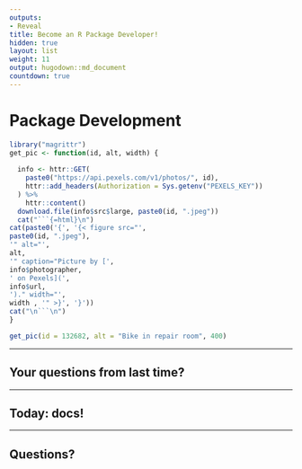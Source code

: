 ```yaml
---
outputs:
- Reveal
title: Become an R Package Developer!
hidden: true
layout: list
weight: 11
output: hugodown::md_document
countdown: true
---
```


# Package Development

```r
library("magrittr")
get_pic <- function(id, alt, width) {
  
  info <- httr::GET(
    paste0("https://api.pexels.com/v1/photos/", id),
    httr::add_headers(Authorization = Sys.getenv("PEXELS_KEY"))
  ) %>%
    httr::content()
  download.file(info$src$large, paste0(id, ".jpeg"))
  cat("```{=html}\n")
cat(paste0('{', '{< figure src="',
paste0(id, ".jpeg"),
'" alt="',
alt,
'" caption="Picture by [',
info$photographer,
' on Pexels](',
info$url,
')." width="',
width , '" >}', '}'))
cat("\n```\n")
}
```

```r
get_pic(id = 132682, alt = "Bike in repair room", 400)
```


---

## Your questions from last time?

---

## Today: docs!

---

## Questions?
